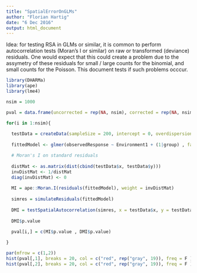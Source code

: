 ```yaml
---
title: "SpatialErrorOnGLMs"
author: "Florian Hartig"
date: "6 Dec 2016"
output: html_document
---
```



Idea: for testing RSA in GLMs or similar, it is common to perform autocorrelation tests (Moran's I or similar) on raw or transformed (deviance) residuals. One would expect that this could create a problem due to the assymetry of these residuals for small / large counts for the binomial, and small counts for the Poisson. This document tests if such problems occcur. 


```r
library(DHARMa)
library(ape)
library(lme4)
```



```r

nsim = 1000

pval = data.frame(uncorrected = rep(NA, nsim), corrected = rep(NA, nsim))

for(i in 1:nsim){
  
  testData = createData(sampleSize = 200, intercept = 0, overdispersion = 0, randomEffectVariance = 0, family = poisson(), roundPoissonVariance = 0, pZeroInflation = 0)
  
  fittedModel <- glmer(observedResponse ~ Environment1 + (1|group) , family = "poisson", data = testData)

  # Moran's I on standard residuals
  
  distMat <- as.matrix(dist(cbind(testData$x, testData$y)))
  invDistMat <- 1/distMat
  diag(invDistMat) <- 0
  
  MI = ape::Moran.I(residuals(fittedModel), weight = invDistMat)
  
  simres = simulateResiduals(fittedModel)
  
  DMI = testSpatialAutocorrelation(simres, x = testData$x, y = testData$y, plot = F)
  
  DMI$p.value
  
  pval[i,] = c(MI$p.value , DMI$p.value)

}

par(mfrow = c(1,2))
hist(pval[,1], breaks = 20, col = c("red", rep("gray", 19)), freq = F )
hist(pval[,2], breaks = 20, col = c("red", rep("gray", 19)), freq = F )

```



